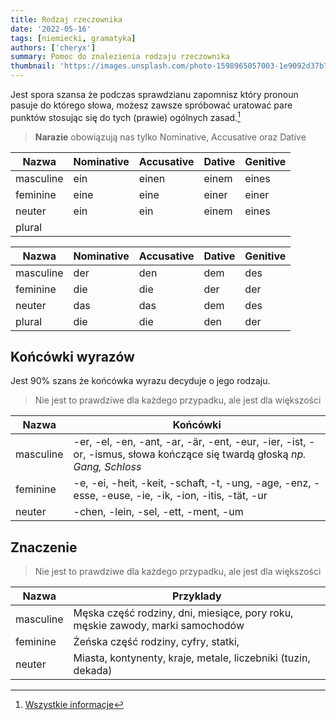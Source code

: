 ```yaml
---
title: Rodzaj rzeczownika
date: '2022-05-16'
tags: [niemiecki, gramatyka]
authors: ['cheryx']
summary: Pomoc do znalezienia rodzaju rzeczownika
thumbnail: 'https://images.unsplash.com/photo-1598965057003-1e9092d37b77?ixlib=rb-1.2.1&ixid=MnwxMjA3fDB8MHxwaG90by1wYWdlfHx8fGVufDB8fHx8&auto=format&fit=crop&w=1000&q=80'
---
```


Jest spora szansa że podczas sprawdzianu zapomnisz który pronoun pasuje do którego słowa, możesz zawsze spróbować uratować pare punktów stosując się do tych (prawie) ogólnych zasad.[^1]

> **Narazie** obowiązują nas tylko Nominative, Accusative oraz Dative

Nazwa|Nominative|Accusative|Dative|Genitive
-|-|-|-|-|
masculine | ein | einen | einem | eines
feminine | eine | eine | einer | einer
neuter  | ein | ein | einem | eines
plural | | 

Nazwa|Nominative|Accusative|Dative|Genitive
-|-|-|-|-|
masculine | der | den | dem | des
feminine | die | die | der | der
neuter  | das | das | dem | des
plural | die | die | den | der

## Końcówki wyrazów

Jest 90% szans że końcówka wyrazu decyduje o jego rodzaju.

> Nie jest to prawdziwe dla każdego przypadku, ale jest dla większości

Nazwa|Końcówki
-|-
masculine | -er, -el, -en, -ant, -ar, -är, -ent, -eur, -ier, -ist, -or, -ismus, słowa kończące się twardą głoską *np. Gang, Schloss*
feminine | -e, -ei, -heit, -keit, -schaft, -t, -ung, -age, -enz, -esse, -euse, -ie, -ik, -ion, -itis, -tät, -ur
neuter  | -chen, -lein, -sel, -ett, -ment, -um

## Znaczenie

> Nie jest to prawdziwe dla każdego przypadku, ale jest dla większości

Nazwa|Przyklady
-|-
masculine | Męska część rodziny, dni, miesiące, pory roku, męskie zawody, marki samochodów  
feminine | Żeńska część rodziny, cyfry, statki, 
neuter  | Miasta, kontynenty, kraje, metale, liczebniki (tuzin, dekada)

[^1]: [Wszystkie informacje](http://www.dartmouth.edu/~deutsch/Grammatik/Nouns/nouns.html)